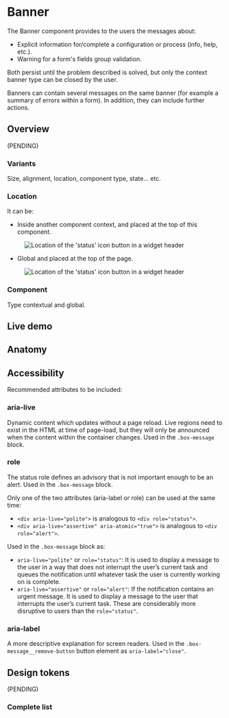 


<Meta title="Components/Banner" />

# Banner

The Banner component provides to the users the messages about:

- Explicit information for/complete a configuration or process (info, help, etc.).
- Warning for a form's fields group validation.

Both persist until the problem described is solved, but only the context banner type can be closed by the user.

Banners can contain several messages on the same banner (for example a summary of errors within a form). In addition, they can include further actions.

## Overview

(PENDING)

### Variants

Size, alignment, location, component type, state... etc.

### Location

It can be:

- Inside another component context, and placed at the top of this component.

<Figure>
  <img
    alt="Location of the 'status' icon button in a widget header"
    src="img/location-banner-075x.jpg"
  />
</Figure>

- Global and placed at the top of the page.

<Figure>
  <img
    alt="Location of the 'status' icon button in a widget header"
    src="img/Location-Globalbanner075x.jpg"
  />
</Figure>

### Component

Type contextual and global.

## Live demo

<LiveDemo
  story={Stories.Example}
  urlHtml="https://devoinc.github.io/genesys-styles/?path=/docs/components-boxmessage--docs"
  urlReact="https://devoinc.github.io/genesys-ui/?path=/docs/components-feedback-banner--docs"
/>

## Anatomy

<Figure caption="The internal structure and specs of the Banner component.">
  <Figma
    aspectRatio="4x3"
    url="https://www.figma.com/file/4f9wa0fKYIwMue6yo6nrJL/Genesys-Design-System---Web-Previews?type=design&node-id=15400%3A72165&mode=design&t=Dw2xOfqO2VoLFeWs-1"
  />
</Figure>

## Accessibility

Recommended attributes to be included:

### aria-live

Dynamic content which updates without a page reload.
Live regions need to exist in the HTML at time of page-load, but they will only
be announced when the content within the container changes.
Used in the `.box-message` block.

### role

The status role defines an advisory that is not important enough to be an alert.
Used in the `.box-message` block.

Only one of the two attributes (aria-label or role) can be used at the same time:

- `<div aria-live="polite">` is analogous to `<div role="status">`.
- `<div aria-live="assertive" aria-atomic="true">` is analogous to `<div role="alert">`.

Used in the `.box-message` block as:

- `aria-live="polite"` or `role="status"`: It is used to display a message to
  the user in a way that does not interrupt the user’s current task and queues the
  notification until whatever task the user is currently working on is complete.
- `aria-live="assertive"` or `role="alert"`: If the notification contains an
  urgent message. It is used to display a message to the user that interrupts the
  user’s current task. These are considerably more disruptive to users than the
  `role="status"`.

### aria-label

A more descriptive explanation for screen readers.
Used in the `.box-message__remove-button` button element as `aria-label="close"`.

## Design tokens

(PENDING)

### Complete list

<DesignTokensList componentName="banner" />
